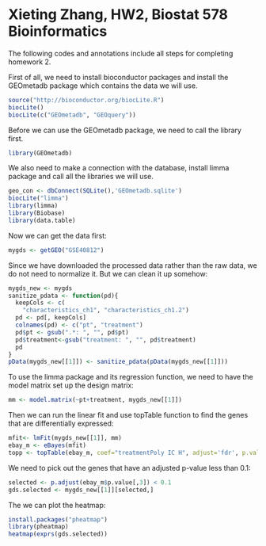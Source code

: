 Xieting Zhang, HW2, Biostat 578 Bioinformatics
========================================================

The following codes and annotations include all steps for completing homework 2.

First of all, we need to install bioconductor packages and install the GEOmetadb package which contains the data
we will use. 
```r
source("http://bioconductor.org/biocLite.R")
biocLite()
biocLite(c("GEOmetadb", "GEOquery"))
```

Before we can use the GEOmetadb package, we need to call the library
first. 
```r
library(GEOmetadb)
```

We also need to make a connection with the database, install limma package and call all the 
libraries we will use. 

```r
geo_con <- dbConnect(SQLite(),'GEOmetadb.sqlite')
biocLite("limma")
library(limma)
library(Biobase)
library(data.table)
```


Now we can get the data first:

```r
mygds <- getGEO("GSE40812")
```

Since we have downloaded the processed data rather than the raw data, we do not need to normalize it. But we can
clean it up somehow:

```r
mygds_new <- mygds
sanitize_pdata <- function(pd){
  keepCols <- c(
    "characteristics_ch1", "characteristics_ch1.2")
  pd <- pd[, keepCols]
  colnames(pd) <- c("pt", "treatment")
  pd$pt <- gsub(".*: ", "", pd$pt)
  pd$treatment<-gsub("treatment: ", "", pd$treatment)
  pd
}
pData(mygds_new[[1]]) <- sanitize_pdata(pData(mygds_new[[1]]))
```

To use the limma package and its regression function, we need to have the model matrix set up 
the design matrix:

```r
mm <- model.matrix(~pt+treatment, mygds_new[[1]])

```

Then we can run the linear fit and use topTable function to find the genes that
are differentially expressed:

```r
mfit<- lmFit(mygds_new[[1]], mm)
ebay_m <- eBayes(mfit)
topp <- topTable(ebay_m, coef="treatmentPoly IC H", adjust='fdr', p.value = 0.05)
```

We need to pick out the genes that have an adjusted p-value less than 0.1:
```r
selected <- p.adjust(ebay_m$p.value[,3]) < 0.1
gds.selected <- mygds_new[[1]][selected,]
```

The we can plot the heatmap:
```r
install.packages("pheatmap")
library(pheatmap)
heatmap(exprs(gds.selected))
```
